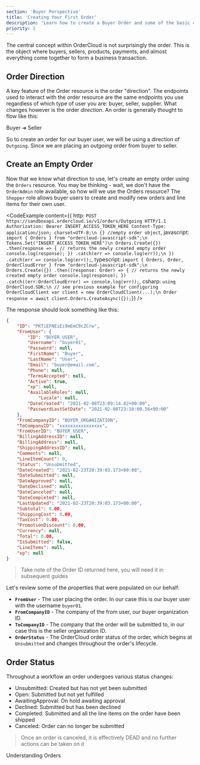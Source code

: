 ```yaml
---
section: 'Buyer Perspective'
title: 'Creating Your First Order'
description: 'Learn how to create a Buyer Order and some of the basic concepts surrounding the Order model.'
priority: 2
---
```


The central concept within OrderCloud is not surprisingly the order. This is the object where buyers, sellers, products, payments, and almost everything come together to form a business transaction.

## Order Direction

A key feature of the Order resource is the order "direction". The endpoints used to interact with the order resource are the same endpoints you use regardless of which type of user you are: buyer, seller, supplier. What changes however is the order _direction_. An order is generally thought to flow like this:

Buyer ➔ Seller

So to create an order for our buyer user, we will be using a direction of `Outgoing`. Since we are placing an _outgoing_ order from buyer to seller.

## Create an Empty Order
Now that we know what direction to use, let's create an empty order using the `Orders` resource. You may be thinking - wait, we don't have the `OrderAdmin` role available, so how will we use the Orders resource? The `Shopper` role allows buyer users to create and modify new orders and line items for their own user.

<CodeExample
  content={{
    http: `POST https://sandboxapi.ordercloud.io/v1/orders/Outgoing HTTP/1.1
Authorization: Bearer INSERT_ACCESS_TOKEN_HERE
Content-Type: application/json; charset=UTF-8;\n
{} //empty order object`,
javascript: `import { Orders } from "ordercloud-javascript-sdk";\n
Tokens.Set("INSERT_ACCESS_TOKEN_HERE")\n
Orders.Create({})
  .then(response => {
      // returns the newly created empty order
      console.log(response);
  })
  .catch(err => console.log(err));\n
})
.catch(err => console.log(err));`,
typescript: `import { Orders, Order, OrderCloudError } from "ordercloud-javascript-sdk";\n
Orders.Create({})
  .then((response: Order) => {
      // returns the newly created empty order
      console.log(response);
  })
  .catch((err:OrderCloudError) => console.log(err));`,
csharp: `using OrderCloud.SDK;\n
// see previous example for configuring OrderCloudClient
var client = new OrderCloudClient(...);\n
Order response = await client.Orders.CreateAsync({});`}}
/>

The response should look something like this:

```json
{
	"ID": "PKTiEFNEiEi9mEmC9cZCrw",
	"FromUser": {
		"ID": "BUYER_USER",
		"Username": "buyer01",
		"Password": null,
		"FirstName": "Buyer",
		"LastName": "User",
		"Email": "buyer@email.com",
		"Phone": null,
		"TermsAccepted": null,
		"Active": true,
		"xp": null,
		"AvailableRoles": null,
	        "Locale": null,
		"DateCreated": "2021-02-08T23:09:14.82+00:00",
		"PasswordLastSetDate": "2021-02-08T23:10:00.56+00:00"
	},
	"FromCompanyID": "BUYER_ORGANIZATION",
	"ToCompanyID": "xxxxxxxxxxxxxxxx",
	"FromUserID": "BUYER_USER",
	"BillingAddressID": null,
	"BillingAddress": null,
	"ShippingAddressID": null,
	"Comments": null,
	"LineItemCount": 0,
	"Status": "Unsubmitted",
	"DateCreated": "2021-02-23T20:39:03.173+00:00",
	"DateSubmitted": null,
	"DateApproved": null,
	"DateDeclined": null,
	"DateCanceled": null,
	"DateCompleted": null,
	"LastUpdated": "2021-02-23T20:39:03.173+00:00",
	"Subtotal": 0.00,
	"ShippingCost": 0.00,
	"TaxCost": 0.00,
	"PromotionDiscount": 0.00,
	"Currency": null,
	"Total": 0.00,
	"IsSubmitted": false,
	"LineItems": null,
	"xp": null
}
```

> Take note of the Order ID returned here, you will need it in subsequent guides

Let's review some of the properties that were populated on our behalf:

- **`FromUser`** - The user placing the order. In our case this is our buyer user with the username `buyer01`.
- **`FromCompanyID`** - The company of the from user, our buyer organization ID.
- **`ToCompanyID`** - The company that the order will be submitted to, in our case this is the seller organization ID.
- **`OrderStatus`** - The OrderCloud order status of the order, which begins at `Unsubmitted` and changes throughout the order's lifecycle.

## Order Status
Throughout a workflow an order undergoes various status changes:

- Unsubmitted: Created but has not yet been submitted
- Open: Submitted but not yet fulfilled
- AwaitingApproval: On hold awaiting approval
- Declined: Submitted but has been declined
- Completed: Submitted and all the line items on the order have been shipped
- Canceled: Order can no longer be submitted

> Once an order is canceled, it is effectively DEAD and no further actions can be taken on it

<ContentLink to="/knowledge-base/orders" subtitle="Further Reading">Understanding Orders</ContentLink>
